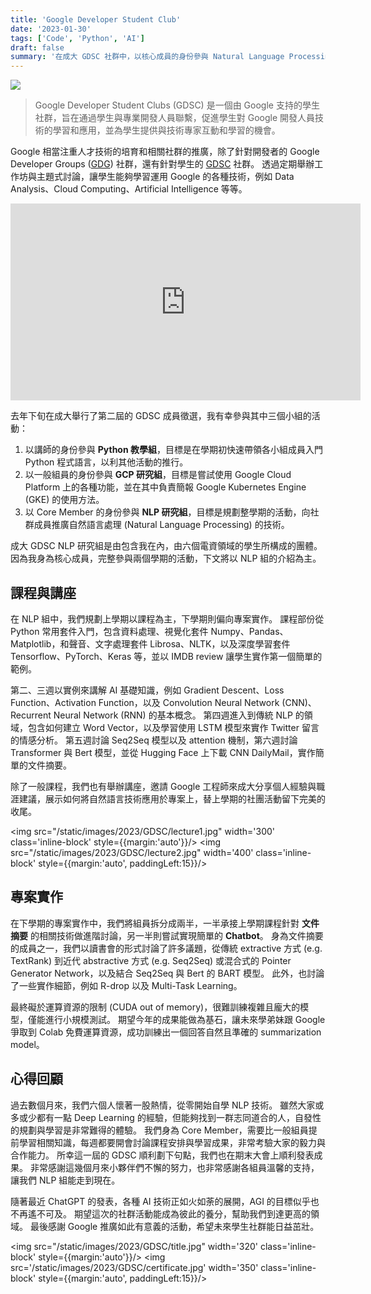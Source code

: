 ```yaml
---
title: 'Google Developer Student Club'
date: '2023-01-30'
tags: ['Code', 'Python', 'AI']
draft: false
summary: '在成大 GDSC 社群中，以核心成員的身份參與 Natural Language Processing (NLP) 技術的研究，包含課程規劃與專案實作'
---
```


![](/static/images/2023/GDSC/GDSC-Taiwan.png)

> Google Developer Student Clubs (GDSC) 是一個由 Google 支持的學生社群，旨在通過學生與專業開發人員聯繫，促進學生對 Google 開發人員技術的學習和應用，並為學生提供與技術專家互動和學習的機會。 

Google 相當注重人才技術的培育和相關社群的推廣，除了針對開發者的 Google Developer Groups ([GDG](https://gdg.tw)) 社群，還有針對學生的 [GDSC](https://gdg.tw/about/gdsc/) 社群。
透過定期舉辦工作坊與主題式討論，讓學生能夠學習運用 Google 的各種技術，例如 Data Analysis、Cloud Computing、Artificial Intelligence 等等。

<iframe width="560" height="315" src="https://www.youtube.com/embed/earTjC0iSjg?si=ZiTlHx4bS-Q06WrD" title="YouTube video player" frameborder="0" allow="accelerometer; autoplay; clipboard-write; encrypted-media; gyroscope; picture-in-picture; web-share" referrerpolicy="strict-origin-when-cross-origin" allowfullscreen></iframe>

去年下旬在成大舉行了第二屆的 GDSC 成員徵選，我有幸參與其中三個小組的活動：

1. 以講師的身份參與 **Python 教學組**，目標是在學期初快速帶領各小組成員入門 Python 程式語言，以利其他活動的推行。
2. 以一般組員的身份參與 **GCP 研究組**，目標是嘗試使用 Google Cloud Platform 上的各種功能，並在其中負責簡報 Google Kubernetes Engine (GKE) 的使用方法。
3. 以 Core Member 的身份參與 **NLP 研究組**，目標是規劃整學期的活動，向社群成員推廣自然語言處理 (Natural Language Processing) 的技術。

成大 GDSC NLP 研究組是由包含我在內，由六個電資領域的學生所構成的團體。
因為我身為核心成員，完整參與兩個學期的活動，下文將以 NLP 組的介紹為主。

## 課程與講座

在 NLP 組中，我們規劃上學期以課程為主，下學期則偏向專案實作。
課程部份從 Python 常用套件入門，包含資料處理、視覺化套件 Numpy、Pandas、Matplotlib，和聲音、文字處理套件 Librosa、NLTK，以及深度學習套件 Tensorflow、PyTorch、Keras 等，並以 IMDB review 讓學生實作第一個簡單的範例。

第二、三週以實例來講解 AI 基礎知識，例如 Gradient Descent、Loss Function、Activation Function，以及 Convolution Neural Network (CNN)、Recurrent Neural Network (RNN) 的基本概念。
第四週進入到傳統 NLP 的領域，包含如何建立 Word Vector，以及學習使用 LSTM 模型來實作 Twitter 留言的情感分析。
第五週討論 Seq2Seq 模型以及 attention 機制，第六週討論 Transformer 與 Bert 模型，並從 Hugging Face 上下載 CNN DailyMail，實作簡單的文件摘要。

除了一般課程，我們也有舉辦講座，邀請 Google 工程師來成大分享個人經驗與職涯建議，展示如何將自然語言技術應用於專案上，替上學期的社團活動留下完美的收尾。

<img src="/static/images/2023/GDSC/lecture1.jpg" width='300' class='inline-block' style={{margin:'auto'}}/>
<img src="/static/images/2023/GDSC/lecture2.jpg" width='400' class='inline-block' style={{margin:'auto', paddingLeft:15}}/>

## 專案實作

在下學期的專案實作中，我們將組員拆分成兩半，一半承接上學期課程針對 **文件摘要** 的相關技術做進階討論，另一半則嘗試實現簡單的 **Chatbot**。
身為文件摘要的成員之一，我們以讀書會的形式討論了許多議題，從傳統 extractive 方式 (e.g. TextRank) 到近代 abstractive 方式 (e.g. Seq2Seq) 或混合式的 Pointer Generator Network，以及結合 Seq2Seq 與 Bert 的 BART 模型。
此外，也討論了一些實作細節，例如 R-drop 以及 Multi-Task Learning。

最終礙於運算資源的限制 (CUDA out of memory)，很難訓練複雜且龐大的模型，僅能進行小規模測試。
期望今年的成果能做為基石，讓未來學弟妹跟 Google 爭取到 Colab 免費運算資源，成功訓練出一個回答自然且準確的 summarization model。

## 心得回顧

過去數個月來，我們六個人懷著一股熱情，從零開始自學 NLP 技術。
雖然大家或多或少都有一點 Deep Learning 的經驗，但能夠找到一群志同道合的人，自發性的規劃與學習是非常難得的體驗。
我們身為 Core Member，需要比一般組員提前學習相關知識，每週都要開會討論課程安排與學習成果，非常考驗大家的毅力與合作能力。
所幸這一屆的 GDSC 順利劃下句點，我們也在期末大會上順利發表成果。
非常感謝這幾個月來小夥伴們不懈的努力，也非常感謝各組員溫馨的支持，讓我們 NLP 組能走到現在。

隨著最近 ChatGPT 的發表，各種 AI 技術正如火如荼的展開，AGI 的目標似乎也不再遙不可及。
期望這次的社群活動能成為彼此的養分，幫助我們到達更高的領域。
最後感謝 Google 推廣如此有意義的活動，希望未來學生社群能日益茁壯。

<img src="/static/images/2023/GDSC/title.jpg" width='320' class='inline-block' style={{margin:'auto'}}/>
<img src='/static/images/2023/GDSC/certificate.jpg' width='350' class='inline-block' style={{margin:'auto', paddingLeft:15}}/>
